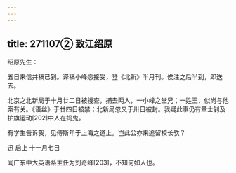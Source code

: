 ```yaml
---
---
---
```

title: 271107② 致江绍原
---




绍原先生：

五日来信并稿已到。译稿小峰愿接受，登《北新》半月刊。俟注之后半到，即送去。

北京之北新局于十月廿二日被搜查，捕去两人，一小峰之堂兄；一姓王，似尚与他案有关。《语丝》于廿四日被禁；北新局忽又于卅日被封。我疑此事仍有章士钊及护旗运动[202]中人在捣鬼。

有学生告诉我，见傅斯年于上海之道上。岂此公亦来追留校长欤？

迅 启上 十一月七日

闻广东中大英语系主任为刘奇峰[203]，不知何如人也。